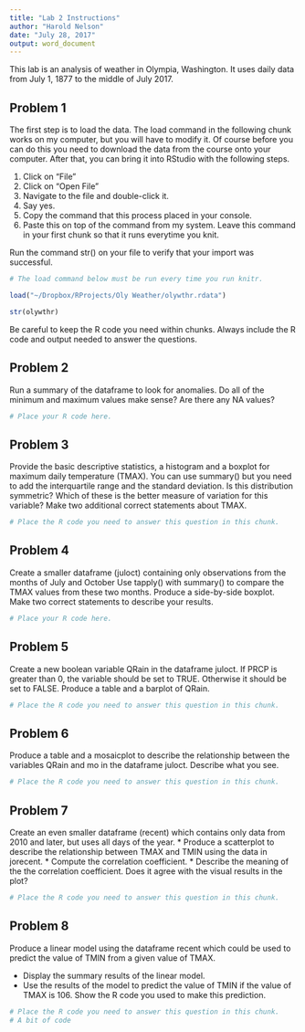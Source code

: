 ```yaml
---
title: "Lab 2 Instructions"
author: "Harold Nelson"
date: "July 28, 2017"
output: word_document
---
```


This lab is an analysis of weather in Olympia, Washington. It uses daily data from July 1, 1877 to the middle of July 2017.  

## Problem 1
The first step is to load the data. The load command in the following chunk works on my computer, but you will have to modify it.  Of course before you can do this you need to download the data from the course onto your computer. After that, you can bring it into RStudio with the following steps.

1. Click on "File"
2. Click on "Open File"
3. Navigate to the file and double-click it.
4. Say yes.
5. Copy the command that this process placed in your console.
6. Paste this on top of the command from my system. Leave this command in your first chunk so that it runs everytime you knit.

Run the command str() on your file to verify that your import was successful.

```r

# The load command below must be run every time you run knitr.

load("~/Dropbox/RProjects/Oly Weather/olywthr.rdata")

str(olywthr)
```



Be careful to keep the R code you need within chunks. Always include the R code and output needed to answer the questions.



## Problem 2
Run a summary of the dataframe to look for anomalies. Do all of the minimum and maximum values make sense? Are there any NA values?  

```r
# Place your R code here.

```

## Problem  3
Provide the basic descriptive statistics, a histogram and a boxplot for maximum daily temperature (TMAX). You can use summary() but you need to add the interquartile range and the standard deviation. Is this distribution symmetric? Which of these is the better measure of variation for this variable? Make two additional correct statements about TMAX.

```r

# Place the R code you need to answer this question in this chunk.

```






## Problem 4
Create a smaller dataframe (juloct) containing only observations from the months of July and October Use tapply() with summary() to compare the TMAX values from these two months.  Produce a side-by-side boxplot.  Make two correct statements to describe your results.

```r
# Place your R code here.

```

## Problem 5
Create a new boolean variable QRain in the dataframe juloct.  If PRCP is greater than 0, the variable should be set to TRUE. Otherwise it should be set to FALSE. Produce a table and a barplot of QRain.


```r

# Place the R code you need to answer this question in this chunk.

```



## Problem 6
Produce a table and a mosaicplot to describe the relationship between the variables QRain and mo in the dataframe juloct. Describe what you see.

```r

# Place the R code you need to answer this question in this chunk.

```




## Problem 7
Create an even smaller dataframe (recent) which contains only data from 2010 and later, but uses all days of the year. 
* Produce a scatterplot to describe the relationship between TMAX and TMIN using the data in jorecent.
* Compute the correlation coefficient.
* Describe the meaning of the the correlation coefficient.  Does it agree with the visual results in the plot?

```r

# Place the R code you need to answer this question in this chunk.

```



## Problem 8
Produce a linear model using the dataframe recent which could be used to predict the value of TMIN from a given value of TMAX.  

* Display the summary results of the linear model.
* Use the results of the model to predict the value of TMIN if the value of TMAX is 106. Show the R code you used to make this prediction.


```r

# Place the R code you need to answer this question in this chunk.
# A bit of code
```




